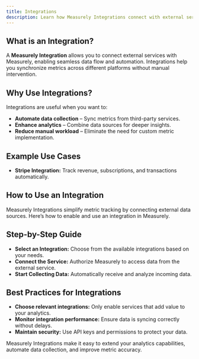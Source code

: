 ```yaml
---
title: Integrations
description: Learn how Measurely Integrations connect with external services to enhance metric tracking and analytics.
---
```


## What is an Integration?

A **Measurely Integration** allows you to connect external services with Measurely, enabling seamless data flow and automation. Integrations help you synchronize metrics across different platforms without manual intervention.

## Why Use Integrations?

Integrations are useful when you want to:

- **Automate data collection** – Sync metrics from third-party services.
- **Enhance analytics** – Combine data sources for deeper insights.
- **Reduce manual workload** – Eliminate the need for custom metric implementation.

## Example Use Cases

- **Stripe Integration:** Track revenue, subscriptions, and transactions automatically.

## How to Use an Integration

Measurely Integrations simplify metric tracking by connecting external data sources. Here’s how to enable and use an integration in Measurely.

## Step-by-Step Guide

- **Select an Integration:** Choose from the available integrations based on your needs.
- **Connect the Service:** Authorize Measurely to access data from the external service.
- **Start Collecting Data:** Automatically receive and analyze incoming data.

## Best Practices for Integrations

- **Choose relevant integrations:** Only enable services that add value to your analytics.
- **Monitor integration performance:** Ensure data is syncing correctly without delays.
- **Maintain security:** Use API keys and permissions to protect your data.

Measurely Integrations make it easy to extend your analytics capabilities, automate data collection, and improve metric accuracy.

